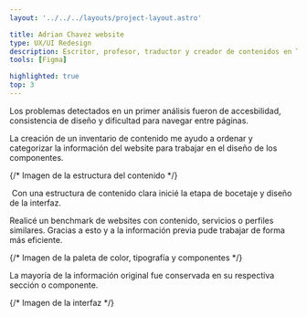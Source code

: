 ```yaml
---
layout: '../../../layouts/project-layout.astro'

title: Adrian Chavez website
type: UX/UI Redesign
description: Escritor, profesor, traductor y creador de contenidos en Tiktok sobre divulgación lingüística y té. Propuesta de diseño para su sitio web.
tools: [Figma]

highlighted: true
top: 3
---
```




<Comment>
 Los problemas detectados en un primer análisis fueron de accesbilidad, consistencia de diseño y dificultad para navegar entre páginas.

  La creación de un inventario de contenido me ayudo a ordenar y categorizar la información del website para trabajar en el diseño de los componentes.
</Comment>

{/* Imagen de la estructura del contenido */}

<img src="/images/projects/adrian-chavez-redesign/adrian-chavez-redesign-content-structure.webp" loading="lazy" alt="" style="margin-top:-2rem"/>

<Comment> 
  Con una estructura de contenido clara inicié la etapa de bocetaje y diseño de la interfaz.
  
  Realicé un benchmark de websites con contenido, servicios o perfiles similares. Gracias a esto y a la información previa pude trabajar de forma más eficiente. 
</Comment> 

{/* Imagen de la paleta de color, tipografía y componentes */}
<img src="/images/projects/adrian-chavez-redesign/adrian-chavez-redesign-colors.webp" loading="lazy" alt="" style="margin-top:-2rem"/>
<img src="/images/projects/adrian-chavez-redesign/adrian-chavez-redesign-tipography.webp" loading="lazy" alt="" style="margin-top:-4.5rem"/>
<img src="/images/projects/adrian-chavez-redesign/adrian-chavez-redesign-components.webp" loading="lazy" alt="" style="margin-top:-4.5rem"/>

<Comment> 
  La mayoría de la información original fue conservada en su respectiva sección o componente.
</Comment> 

{/* Imagen de la interfaz */}
<img src="/images/projects/adrian-chavez-redesign/adrian-chavez-redesign-newUI-01.webp" alt="" loading="lazy" style="margin-top:-2rem"/>
<img src="/images/projects/adrian-chavez-redesign/adrian-chavez-redesign-newUI-02.webp" alt="" loading="lazy" style="margin-top:-4.5rem"/>
<img src="/images/projects/adrian-chavez-redesign/adrian-chavez-redesign-newUI-03.webp" alt="" loading="lazy" style="margin-top:-4.5rem"/>